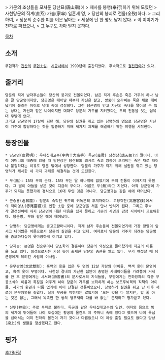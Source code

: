 > 가문의 조상들을 모셔둔 당산묘(唐山廟)에
> 제사를 봉행(奉行)하기 위해 모였던
> 사천당문의 직계(直系) 가솔(家率) 일흔세 명,
> 당산의 붕괴로 전몰(全歿)하다.
> 그리하여,
> 당문의 순수한 피를 이은 남아는
> 세상에 단 한 명도 남지 않다.
> 이 이야기가 천하로 퍼졌으나, 
> 그 누구도 차마 믿지 못하다. 

[[목차]]

== 소개 ==

 무협작가 [[진산]]의 [[무협소설]]. [[시공사]]에서 1999년에 출간되었다. 후속작으로 [[결전전야]]가 있다. 

== 줄거리 ==

 당문의 직계 남자후손들이 당산의 붕괴로 전몰되었다. 남은 직계 후손은 죽은 가주의 하나 남은 딸 당군명이지만, 당군명은 태어날 때부터 자신은 살고, 쌍둥이 오라비는 죽은 채로 태어났기에 불길한 아이로 냉대 속에 성장했다. 그런 당군명이 믿고 자신의 속내를 털어낼 수 있는 상대는 자신과 같은 나이이지만 대대로 당문의 가주를 지켜왔다는 무의 전통을 잇는 십육대 무밖에 없다. 
 그리고 당군명이 17살이 되던 해, 당문의 실권을 쥐고 있는 당명하의 명으로 당군명은 자신이 가주에 합당하다는 것을 입증하기 위해 세가지 과제를 해결하기 위한 여행을 시작한다. 

== 등장인물 ==

 * 당군명(唐君明): 우내십대고수(宇內十大高手) 독군(毒君) 당천상(唐天象)의 딸이다. 아직 어머니의 태중에 있을 때 당천상은 당산묘의 괴사로 죽고 쌍둥이 오리비는 죽은 채로 태어나 불길하다는 이유로 당문 밖에서 성장한다. 당문의 가주가 되기 위해 실권을 쥐고 있는 당명하가 제시한 세 가지 과제를 해결하는 것에 도전한다. 

 * 무(無): 15대 무의 손자. 15대 무는 딸 하나밖에 없었기에 무의 전통이 이어지지 못했다. 그 딸이 아들을 낳은 것이 지금의 무이다. 이름도 무(無)라고 지었다. 아직 당군명이 가주가 되지는 못했기에 정식으로 16대 무인 것은 아니다. 당군명과는 같은 해에 태어났다.

 * 군승룡(君昇龍): 당문의 숙적인 귀주의 귀독문의 후계자이다. 고당객잔(高唐客棧)에서의 적미영초(赤尾靈貂)로 인한 소란 중에 당군명을 처음 만나 반하게 된다. 그리고 후속작 결전전야때 까지 당군명에 대한 마음을 접지 못하고 가문의 사명과 감정 사이에서 괴로워한다. 당군명, 무와 같은 해에 태어났다. 

 * 당명하: 당군명에게는 증고모할머니이다. 직계 남자 후손들이 전몰되었기에 가장 항렬이 앞서고 나이많은 어른으로서 당문의 실권을 쥐고 있다. 여자로서 당문의 가주가 되려는 당군명을 증오하다싶이 못마땅하게 여기고 있다. 

 * 당지승: 본명은 천승무이나 당소화와 결혼하여 당문의 외성으로 들어왔기에 지금의 이름을 쓰고 있다. 외성으로서는 가장 높이 출세한 당문의 총관을 맡고 있다. 무가 여섯살 때 당군명에게 데려간 사람이 이사람.

 * 문무쌍영(文武雙影): 흑백의 옷을 입은 두 명의 12살 가량의 아이들. 백색 옷이 문영이고, 흑색 옷이 무영이다. 사천성 경내의 가난한 집안이 총명한 사내아이들을 가려뽑아 거세를 한 후 문영에게는 시서화(詩書畵)의 문사로서의 지식들을, 무영에게는 천하방파의 각종 무공초식의 이름과 특징을 외우게 하여 당문의 가주를 보좌하게 하는 보조두뇌격의 직책의 아이들. 사가의 환관과 다름 없기에 이미 단절된 전통이었으나, 당명하가 실권을 쥐고 난 이후 새로이 문무쌍영을 길렀다. 실제 무공을 익히지는 않았기에 '모든 것을 다 알지만, 할 줄 아는 것은 없는, 그래서 똑똑한 한 쌍의 앵무새와 다를 바 없는' 존재라고 평가받고 있다. 

 * 신투(神偸): 주로 투파로 불린다. 독군과 같은 우내십대고수의 일인. 여자의 몸으로 밤의 세계에 뛰어들어 나이 오십에는 황궁의 물건도 제 주머니 속에 있다고 했으며 나이 육십을 넘어서는 이미 천하의 물건이 자기 것이나 다름없으니 더 이상 훔칠 필요도 없다고 양상(梁上)의 생활을 청산했다고 한다. 

== 평가 ==

[[추가바람]]
